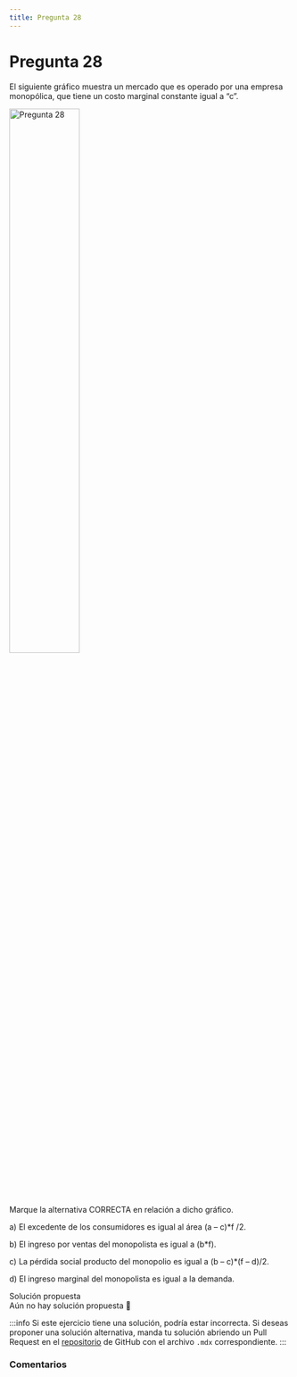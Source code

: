 ```yaml
---
title: Pregunta 28
---
```



# Pregunta 28

<div className="exercise">
El siguiente gráfico muestra un mercado que es operado por una empresa monopólica, que tiene
un costo marginal constante igual a “c”.

<Image
  src="engineering/economics/exercises/2019-1/p28/image.png"
  alt="Pregunta 28"
  width="50%"
/>

Marque la alternativa CORRECTA en relación a dicho gráfico.

a) El excedente de los consumidores es igual al área (a – c)*f /2.

b) El ingreso por ventas del monopolista es igual a (b*f).

c) La pérdida social producto del monopolio es igual a (b – c)*(f – d)/2.

d) El ingreso marginal del monopolista es igual a la demanda.
</div>

<MDXDetails>
<summary>Solución propuesta</summary>

<div className="exercise">
Aún no hay solución propuesta 🥲
</div>

:::info
Si este ejercicio tiene una solución, podría estar incorrecta. Si deseas proponer una solución alternativa, manda tu solución abriendo
un Pull Request en el [repositorio](https://github.com/crow-rojas/apuntes-fundamentals/pulls) de GitHub con el archivo
`.mdx` correspondiente.
:::

</MDXDetails>

### Comentarios

<Disqus
  url="https://crow-rojas.github.io/apuntes-fundamentals/docs/engineering/economics/exercises/2019-1/p28"
  identifier="docs/engineering/economics/exercises/2019-1/p28"
  title="2019-1 Economia - Pregunta 28"
/>
